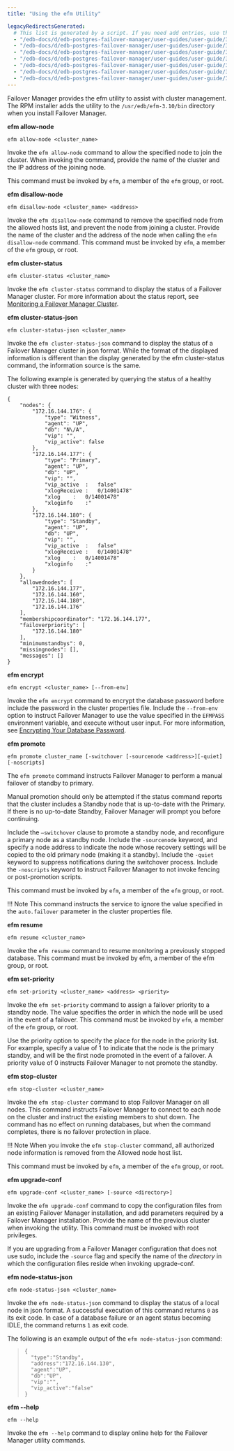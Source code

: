 ```yaml
---
title: "Using the efm Utility"

legacyRedirectsGenerated:
  # This list is generated by a script. If you need add entries, use the `legacyRedirects` key.
  - "/edb-docs/d/edb-postgres-failover-manager/user-guides/user-guide/3.6/using_efm_utility.html"
  - "/edb-docs/d/edb-postgres-failover-manager/user-guides/user-guide/3.7/using_efm_utility.html"
  - "/edb-docs/d/edb-postgres-failover-manager/user-guides/user-guide/3.8/using_efm_utility.html"
  - "/edb-docs/d/edb-postgres-failover-manager/user-guides/user-guide/3.9/using_efm_utility.html"
  - "/edb-docs/d/edb-postgres-failover-manager/user-guides/user-guide/3.10/using_efm_utility.html"
  - "/edb-docs/d/edb-postgres-failover-manager/user-guides/user-guide/3.5/EDB_Failover_Manager_Guide.1.26.html"
  - "/edb-docs/d/edb-postgres-failover-manager/user-guides/user-guide/3.5/EDB_Failover_Manager_Guide_v3.5.1.26.html"
---
```


<div id="using_efm_utility" class="registered_link"></div>

Failover Manager provides the efm utility to assist with cluster management. The RPM installer adds the utility to the `/usr/edb/efm-3.10/bin` directory when you install Failover Manager.

**efm allow-node**

<div id="efm_allow_node" class="registered_link"></div>

```text
efm allow-node <cluster_name>
```

Invoke the `efm allow-node` command to allow the specified node to join the cluster. When invoking the command, provide the name of the cluster and the IP address of the joining node.

This command must be invoked by `efm`, a member of the `efm` group, or root.

**efm disallow-node**

<div id="efm_disallow_node" class="registered_link"></div>

```text
efm disallow-node <cluster_name> <address>
```

Invoke the `efm disallow-node` command to remove the specified node from the allowed hosts list, and prevent the node from joining a cluster. Provide the name of the cluster and the address of the node when calling the `efm disallow-node` command. This command must be invoked by `efm`, a member of the `efm` group, or root.

**efm cluster-status**

<div id="efm_cluster_status" class="registered_link"></div>

```text
efm cluster-status <cluster_name>
```

Invoke the `efm cluster-status` command to display the status of a Failover Manager cluster. For more information about the status report, see [Monitoring a Failover Manager Cluster](06_monitoring_efm_cluster/#monitoring_efm_cluster).

**efm cluster-status-json**

<div id="efm_cluster_status-json" class="registered_link"></div>

```text
efm cluster-status-json <cluster_name>
```

Invoke the `efm cluster-status-json` command to display the status of a Failover Manager cluster in json format. While the format of the displayed information is different than the display generated by the efm cluster-status command, the information source is the same.

The following example is generated by querying the status of a healthy cluster with three nodes:

```text
{
    "nodes": {
        "172.16.144.176": {
            "type": "Witness",
            "agent": "UP",
            "db": "N\/A",
            "vip": "",
            "vip_active": false
        },
        "172.16.144.177": {
            "type": "Primary",
            "agent": "UP",
            "db": "UP",
            "vip": "",
            "vip_active  :   false"
            "xlogReceive :   0/14001478"
            "xlog    :   0/14001478"
            "xloginfo    :"
        },
        "172.16.144.180": {
            "type": "Standby",
            "agent": "UP",
            "db": "UP",
            "vip": "",
            "vip_active  :   false"
            "xlogReceive :   0/14001478"
            "xlog    :   0/14001478"
            "xloginfo    :"
        }
    },
    "allowednodes": [
        "172.16.144.177",
        "172.16.144.160",
        "172.16.144.180",
        "172.16.144.176"
    ],
    "membershipcoordinator": "172.16.144.177",
    "failoverpriority": [
        "172.16.144.180"
    ],
    "minimumstandbys": 0,
    "missingnodes": [],
    "messages": []
}
```

**efm encrypt**

<div id="efm_encrypt" class="registered_link"></div>

```text
efm encrypt <cluster_name> [--from-env]
```

Invoke the `efm encrypt` command to encrypt the database password before include the password in the cluster properties file. Include the `--from-env` option to instruct Failover Manager to use the value specified in the `EFMPASS` environment variable, and execute without user input. For more information, see [Encrypting Your Database Password](04_configuring_efm/01_cluster_properties/01_encrypting_database_password/#encrypting_database_password).

**efm promote**

<div id="efm_promote" class="registered_link"></div>

```text
efm promote cluster_name [-switchover [-sourcenode <address>][-quiet][-noscripts]
```

The `efm promote` command instructs Failover Manager to perform a manual failover of standby to primary.

Manual promotion should only be attempted if the status command reports that the cluster includes a Standby node that is up-to-date with the Primary. If there is no up-to-date Standby, Failover Manager will prompt you before continuing.

Include the `–switchover` clause to promote a standby node, and reconfigure a primary node as a standby node. Include the `-sourcenode` keyword, and specify a node address to indicate the node whose recovery settings will be copied to the old primary node (making it a standby). Include the `-quiet` keyword to suppress notifications during the switchover process. Include the `-noscripts` keyword to instruct Failover Manager to not invoke fencing or post-promotion scripts.

This command must be invoked by `efm`, a member of the `efm` group, or root.

!!! Note
    This command instructs the service to ignore the value specified in the `auto.failover` parameter in the cluster properties file.

**efm resume**

<div id="efm_resume" class="registered_link"></div>

```text
efm resume <cluster_name>
```

Invoke the `efm resume` command to resume monitoring a previously stopped database. This command must be invoked by efm, a member of the efm group, or root.

**efm set-priority**

<div id="efm_set_priority" class="registered_link"></div>

```text
efm set-priority <cluster_name> <address> <priority>
```

Invoke the `efm set-priority` command to assign a failover priority to a standby node. The value specifies the order in which the node will be used in the event of a failover. This command must be invoked by `efm`, a member of the `efm` group, or root.

Use the priority option to specify the place for the node in the priority list. For example, specify a value of 1 to indicate that the node is the primary standby, and will be the first node promoted in the event of a failover. A priority value of 0 instructs Failover Manager to not promote the standby.

**efm stop-cluster**

<div id="efm_stop_cluster" class="registered_link"></div>

```text
efm stop-cluster <cluster_name>
```

Invoke the `efm stop-cluster` command to stop Failover Manager on all nodes. This command instructs Failover Manager to connect to each node on the cluster and instruct the existing members to shut down. The command has no effect on running databases, but when the command completes, there is no failover protection in place.

!!! Note
    When you invoke the `efm stop-cluster` command, all authorized node information is removed from the Allowed node host list.

This command must be invoked by `efm`, a member of the `efm` group, or root.

**efm upgrade-conf**

<div id="efm_upgrade_conf" class="registered_link"></div>

```text
efm upgrade-conf <cluster_name> [-source <directory>]
```

Invoke the `efm upgrade-conf` command to copy the configuration files from an existing Failover Manager installation, and add parameters required by a Failover Manager installation. Provide the name of the previous cluster when invoking the utility. This command must be invoked with root privileges.

If you are upgrading from a Failover Manager configuration that does not use sudo, include the `-source` flag and specify the name of the *directory* in which the configuration files reside when invoking upgrade-conf.

**efm node-status-json**

<div id="efm_node_status_json" class="registered_link"></div>

```text
efm node-status-json <cluster_name>
```

Invoke the `efm node-status-json` command to display the status of a local node in json format. A successful execution of this command returns `0` as its exit code. In case of a database failure or an agent status becoming IDLE, the command returns `1` as exit code.

The following is an example output of the `efm node-status-json` command:

> ```text
> {
>   "type":"Standby",
>   "address":"172.16.144.130",
>   "agent":"UP",
>   "db":"UP",
>   "vip":"",
>   "vip_active":"false"
> }
> ```

**efm --help**

<div id="efm_help" class="registered_link"></div>

```text
efm --help
```

Invoke the `efm --help` command to display online help for the Failover Manager utility commands.
